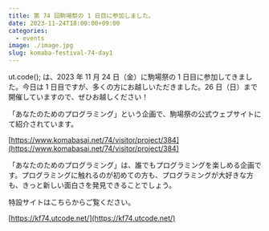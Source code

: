 ```yaml
---
title: 第 74 回駒場祭の 1 日目に参加しました。
date: 2023-11-24T18:00:00+09:00
categories:
  - events
image: ./image.jpg
slug: komaba-festival-74-day1
---
```


ut.code(); は、2023 年 11 月 24 日（金）に駒場祭の 1 日目に参加してきました。今日は 1 日目ですが、多くの方にお越しいただきました。26 日（日）まで開催していますので、ぜひお越しください！

「あなたのためのプログラミング」という企画で、駒場祭の公式ウェブサイトにて紹介されています。

[https://www.komabasai.net/74/visitor/project/384](https://www.komabasai.net/74/visitor/project/384)

「あなたのためのプログラミング」は、誰でもプログラミングを楽しめる企画です。プログラミングに触れるのが初めての方も、プログラミングが大好きな方も、きっと新しい面白さを発見できることでしょう。

特設サイトはこちらからご覧ください。

[https://kf74.utcode.net/](https://kf74.utcode.net/)
